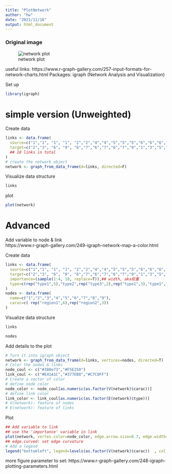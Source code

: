 ---
title: "PlotNetwork"
author: "hw"
date: "2021/11/16"
output: html_document
---

### Original image

![network plot](network_Borsboom_N_2021.png)

useful links: https://www.r-graph-gallery.com/257-input-formats-for-network-charts.html
Packages: igraph (Network Analysis and Visualization)


Set up
```{r message=FALSE, warning=FALSE}
library(igraph)
```


# simple version (Unweighted)

Create data
```{r}
links <- data.frame(
  source=c("1","1", "1", "1", "2","2","4","4","5","5","5","6","6","6","7","7","7","9"),
  target=c("2","3", "6", "9", "6","7","6","7","6","7","9","1","3","5","5","6","8","1")
  ## 18 links in total
)
# create the network object
network <- graph_from_data_frame(d=links, directed=F) 
```
Visualize data structure
```{r}
links
```
plot
```{r}
plot(network)
```


# Advanced
Add variable to node & link  
https://www.r-graph-gallery.com/249-igraph-network-map-a-color.html

Create data
```{r}
links <- data.frame(
  source=c("1","1", "1", "1", "2","2","4","4","5","5","5","6","6","6","7","7","7","9"),
  target=c("2","3", "6", "9", "6","7","6","7","6","7","9","1","3","5","5","6","8","1"),
  importance=(sample(1:4, 18, replace=T)),## width, aka权重
  type=c(rep("type1",5),"type2",rep("type3",2),rep("type1",3),"type1","type2","type1",rep("type1",2),"type3","type2")
)
nodes <- data.frame(
  name=c("1","2","3","4","5","6","7","8","9"),
  carac=c( rep("region1",6),rep("region2",3))
)
```
Visualize data structure
```{r}
links
```
```{r}
nodes
```
Add details to the plot
```{r}
# Turn it into igraph object
network <- graph_from_data_frame(d=links, vertices=nodes, directed=T) 
# Color the nodes & links
node_coul <- c("#388e73","#F5E250")
link_coul <- c("#E41A1C","#377EB8","#C7C0FF")
# Create a vector of color
# define node color
node_color <- node_coul[as.numeric(as.factor(V(network)$carac))]
# define link color
link_color <- link_coul[as.numeric(as.factor(E(network)$type))]
# V(network): feature of nodes
# E(network): feature of links
```
Plot
```{r}
## Add variable to link
## use the 'importance' variable in link
plot(network, vertex.color=node_color, edge.arrow.size=0.7, edge.width=E(network)$importance/2, edge.color=link_color, edge.curved=0.3 )
## edge.curved: set edge curvature
# Add a legend
legend("bottomleft", legend=levels(as.factor(V(network)$carac))  , col = node_coul , bty = "n", pch=20 , pt.cex = 3, cex = 1.5, text.col=node_coul , horiz = FALSE, inset = c(0.1, 0.1))
```

more figure parameter to set: https://www.r-graph-gallery.com/248-igraph-plotting-parameters.html




